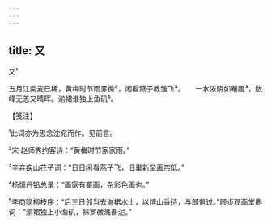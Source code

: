 ```yaml
---
---
---
```

title: 又
---



又¹





五月江南麦已稀，黄梅时节雨霏微²，闲看燕子教雏飞³。　　一水浓阴如罨画⁴，数峰无恙又晴晖。湔裙谁独上鱼矶⁵。





【笺注】


¹此词亦为思念沈宛而作。见前言。

²宋 赵师秀约客诗：“黄梅时节家家雨。”

³辛弃疾山花子词：“日日闲看燕子飞，旧巢新垒画帘低。”

⁴杨慎丹铅总录：“画家有罨画，杂彩色画也。”

⁵李商隐柳枝序：“后三日邻当去湔裙水上，以博山香待，与郎俱过。”顾贞观画堂春词：“湔裙独上小渔矶，袜罗微溅春泥。”